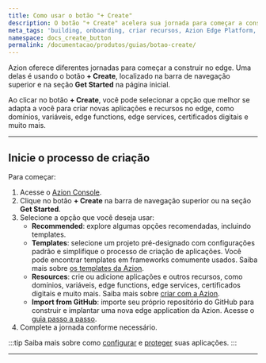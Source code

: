 ```yaml
---
title: Como usar o botão "+ Create"
description: O botão "+ Create" acelera sua jornada para começar a construir com a Azion.
meta_tags: 'building, onboarding, criar recursos, Azion Edge Platform, importar do GitHub'
namespace: docs_create_button
permalink: /documentacao/produtos/guias/botao-create/
---
```


Azion oferece diferentes jornadas para começar a construir no edge. Uma delas é usando o botão **+ Create**, localizado na barra de navegação superior e na seção **Get Started** na página inicial.

Ao clicar no botão **+ Create**, você pode selecionar a opção que melhor se adapta a você para criar novas aplicações e recursos no edge, como domínios, variáveis, edge functions, edge services, certificados digitais e muito mais.

---

## Inicie o processo de criação

Para começar:

1. Acesse o [Azion Console](https://console.azion.com).
2. Clique no botão **+ Create** na barra de navegação superior ou na seção **Get Started**.
3. Selecione a opção que você deseja usar:
   - **Recommended**: explore algumas opções recomendadas, incluindo templates.
   - **Templates**: selecione um projeto pré-designado com configurações padrão e simplifique o processo de criação de aplicações. Você pode encontrar templates em frameworks comumente usados. Saiba mais sobre [os templates da Azion](/pt-br/documentacao/produtos/marketplace/templates/).
   - **Resources**: crie ou adicione aplicações e outros recursos, como domínios, variáveis, edge functions, edge services, certificados digitais e muito mais. Saiba mais sobre [criar com a Azion](/pt-br/documentacao/produtos/guias/build/visao-geral/).
   - **Import from GitHub**: importe seu próprio repositório do GitHub para construir e implantar uma nova edge application da Azion. Acesse o [guia passo a passo](/pt-br/documentacao/produtos/guias/importar-um-projeto-existente-do-github/).
4. Complete a jornada conforme necessário.

:::tip
Saiba mais sobre como [configurar](/pt-br/documentacao/produtos/guias/build/definir-configuracoes-principais/) e [proteger](/pt-br/documentacao/produtos/secure/visao-geral/) suas aplicações.
:::

---

